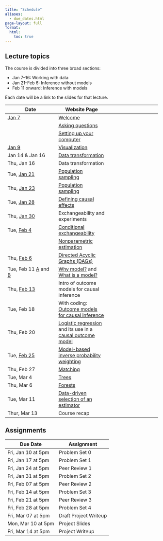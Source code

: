 ```yaml
---
title: "Schedule"
aliases:
  - due_dates.html
page-layout: full
format:
  html:
    toc: true
---
```


## Lecture topics

The course is divided into three broad sections:

* Jan 7--16: Working with data
* Jan 21--Feb 6: Inference without models
* Feb 11 onward: Inference with models

Each date will be a link to the slides for that lecture.

| Date | Website Page |
|---|---|---|
| [Jan 7](slides/lec01_asking_questions/lec01_asking_questions.pdf)	| [Welcome](index.qmd) |
| | [Asking questions](topics/asking_questions.qmd) |
| | [Setting up your computer](topics/r_basics.qmd) |
| [Jan 9](slides/lec02_visualization/lec02_visualization.pdf)	| [Visualization](topics/visualization.qmd) |
| Jan 14 & Jan 16	| [Data transformation](topics/data_transformation.qmd) |
| Thu, Jan 16	| Data transformation |
| Tue, [Jan 21](slides/lec05_sampling/lec05_sampling.pdf)	| [Population sampling](topics/sampling.qmd) |
| Thu, [Jan 23](slides/lec06_sampling/lec06_sampling.pdf)	| [Population sampling](topics/sampling.qmd) |
| Tue, [Jan 28](slides/lec07_define_causal/lec07.pdf)	| [Defining causal effects](topics/define_causal.qmd) |
| Thu, [Jan 30](slides/lec08_experiments/lec08_experiments.pdf)	| Exchangeability and experiments |
| Tue, [Feb 4](slides/lec09_conditional_exchangeability/lec09_conditional_exchangeability.pdf)	| [Conditional exchangeability](topics/conditional_exchangeability.qmd) |
| 	| [Nonparametric estimation](topics/nonparametric_estimation.qmd) |
| Thu, [Feb 6](slides/lec10_dags/lec10_dags.pdf)	| [Directed Acyclic Graphs (DAGs)](topics/DAGs.qmd) |
| Tue, Feb 11 [A](slides/lec11a_whymodel/lec11a_whymodel.pdf) and [B](slides/lec11b_what_is_a_model/lec11b_what_is_a_model.pdf)	| [Why model?](topics/why_model.qmd) and [What is a model?](topics/what_is_a_model.qmd) |
| Thu, [Feb 13](slides/lec12_causal_outcome_model/lec12_causal_outcome_model.pdf) | Intro of outcome models for causal inference
| Tue, Feb 18	| With coding: [Outcome models for causal inference](topics/models_for_causal.qmd#outcome-modeling)
| Thu, Feb 20	| [Logistic regression](topics/what_is_a_model.qmd#logistic-regression) and its use in a [causal outcome model](topics/models_for_causal.qmd#generalizing-to-logistic-regression)
| Tue, [Feb 25](slides/ipw/ipw.pdf) | [Model-based inverse probability weighting](topics/models_for_causal.qmd#doubly-robust-estimation#treatment-modeling) |
| Thu, Feb 27	| [Matching](topics/matching.qmd) |
| Tue, Mar 4	| [Trees](topics/trees.qmd) |
| Thu, Mar 6	| [Forests](topics/forests.qmd) |
| Tue, Mar 11	| [Data-driven selection of an estimator](data_driven_selection.qmd) |
| Thur, Mar 13	| Course recap |

<!-- continuous treatments? mediation? -->


<!-- | Tue, Mar 11	| Machine learning vs regression: A case study (FF Challenge) | -->

<!-- | Thu, Feb 20	| [Doubly-robust estimation](topics/models_for_causal.qmd#doubly-robust-estimation) | -->
<!-- | Tue, Feb 18	| Properties of estimators | -->
<!-- | Thu, Feb 20	| Estimating the properties of estimators | -->
<!-- | Tue, Feb 25	| Machine learning as a plug-in: Descriptive and causal | -->
<!-- | Tue, Feb 27	| Machine learning as a plug-in: Descriptive and causal | -->
<!-- | Thu, Mar 4	| Machine learning: Penalized regression | -->
<!-- | Tue, Mar 6	| Machine learning: Trees and forests | -->
<!-- | Thu, Mar 11	| Machine learning vs regression: A case study (FF Challenge) | -->

## Assignments

| Due Date | Assignment |
|---|---|
| Fri, Jan 10	at 5pm | Problem Set 0 |
| Fri, Jan 17	at 5pm | Problem Set 1 |
| Fri, Jan 24	at 5pm | Peer Review 1 |
| Fri, Jan 31	at 5pm | Problem Set 2 |
| Fri, Feb 07	at 5pm | Peer Review 2 |
| Fri, Feb 14	at 5pm | Problem Set 3 |
| Fri, Feb 21	at 5pm | Peer Review 3 |
| Fri, Feb 28	at 5pm | Problem Set 4 |
| Fri, Mar 07	at 5pm | Draft Project Writeup |
| Mon, Mar 10	at 5pm | Project Slides |
| Fri, Mar 14	at 5pm | Project Writeup |

